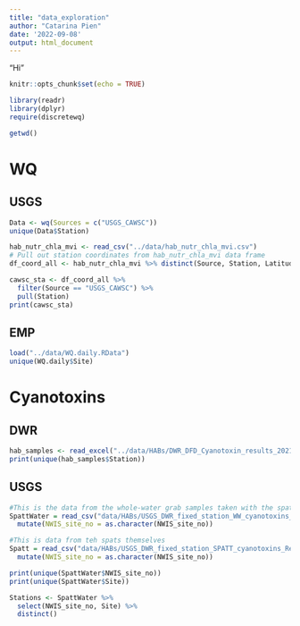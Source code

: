 ```yaml
---
title: "data_exploration"
author: "Catarina Pien"
date: '2022-09-08'
output: html_document
---
```

"Hi"
```r
knitr::opts_chunk$set(echo = TRUE)

library(readr)
library(dplyr)
require(discretewq)
```

```r
getwd()
```

# WQ
## USGS
```r
Data <- wq(Sources = c("USGS_CAWSC"))
unique(Data$Station)
```

```r
hab_nutr_chla_mvi <- read_csv("../data/hab_nutr_chla_mvi.csv")
# Pull out station coordinates from hab_nutr_chla_mvi data frame
df_coord_all <- hab_nutr_chla_mvi %>% distinct(Source, Station, Latitude, Longitude)

cawsc_sta <- df_coord_all %>% 
  filter(Source == "USGS_CAWSC") %>% 
  pull(Station)
print(cawsc_sta)
```
## EMP
```r
load("../data/WQ.daily.RData")
unique(WQ.daily$Site)
```


# Cyanotoxins
## DWR
```r
hab_samples <- read_excel("../data/HABs/DWR_DFD_Cyanotoxin_results_2021 - JG.xlsx")
print(unique(hab_samples$Station))
```

## USGS
```r
#This is the data from the whole-water grab samples taken with the spats
SpattWater = read_csv("data/HABs/USGS_DWR_fixed_station_WW_cyanotoxins_Rexport.csv")%>%
  mutate(NWIS_site_no = as.character(NWIS_site_no))

#This is data from teh spats themselves
Spatt = read_csv("data/HABs/USGS_DWR_fixed_station_SPATT_cyanotoxins_Rexport.csv")%>%
  mutate(NWIS_site_no = as.character(NWIS_site_no))
```

```r
print(unique(SpattWater$NWIS_site_no))
print(unique(SpattWater$Site))

Stations <- SpattWater %>%
  select(NWIS_site_no, Site) %>%
  distinct() 

```

